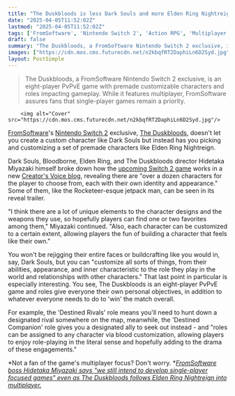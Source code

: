 ```yaml
---
title: "The Duskbloods is less Dark Souls and more Elden Ring Nightreign with 'over a dozen characters' who can only 'be customized to a certain extent'"
date: "2025-04-05T11:52:02Z"
lastmod: "2025-04-05T11:52:02Z"
tags: ['FromSoftware', 'Nintendo Switch 2', 'Action RPG', 'Multiplayer', 'PvPvE', 'Elden Ring', 'Dark Souls', 'Character Customization']
draft: false
summary: "The Duskbloods, a FromSoftware Nintendo Switch 2 exclusive, is an eight-player PvPvE game with premade customizable characters and roles impacting gameplay.  While it features multiplayer, FromSoftware assures fans that single-player games remain a priority."
images: ["https://cdn.mos.cms.futurecdn.net/n2kbqfRT2DaphiLn6D2Syd.jpg"]
layout: PostSimple
---
```

> The Duskbloods, a FromSoftware Nintendo Switch 2 exclusive, is an eight-player PvPvE game with premade customizable characters and roles impacting gameplay.  While it features multiplayer, FromSoftware assures fans that single-player games remain a priority.


        <img alt="Cover" src="https://cdn.mos.cms.futurecdn.net/n2kbqfRT2DaphiLn6D2Syd.jpg"/>
        
[FromSoftware](https://www.gamesradar.com/tag/fromsoftware/)'s [Nintendo Switch 2](https://www.gamesradar.com/nintendo-switch-2-guide/) exclusive, [The Duskbloods](https://www.gamesradar.com/the-duskbloods-guide/), doesn't let you create a custom character like Dark Souls but instead has you picking and customizing a set of premade characters like Elden Ring Nightreign.

Dark Souls, Bloodborne, Elden Ring, and The Duskbloods director Hidetaka Miyazaki himself broke down how the [upcoming Switch 2 game](https://www.gamesradar.com/nintendo-switch-2-guide/) works in a new [Creator's Voice blog](https://www.nintendo.com/us/whatsnew/creators-voice-the-duskbloods-part-2/), revealing there are "over a dozen characters for the player to choose from, each with their own identity and appearance." Some of them, like the Rocketeer-esque jetpack man, can be seen in its reveal trailer.

"I think there are a lot of unique elements to the character designs and the weapons they use, so hopefully players can find one or two favorites among them," Miyazaki continued. "Also, each character can be customized to a certain extent, allowing players the fun of building a character that feels like their own."

You won't be rejigging their entire faces or buildcrafting like you would in, say, Dark Souls, but you can "customize all sorts of things, from their abilities, appearance, and inner characteristic to the role they play in the world and relationships with other characters." That last point in particular is especially interesting. You see, The Duskbloods is an eight-player PvPvE game and roles give everyone their own personal objectives, in addition to whatever everyone needs to do to 'win' the match overall.

For example, the 'Destined Rivals' role means you'll need to hunt down a designated rival somewhere on the map, meanwhile, the 'Destined Companion' role gives you a designated ally to seek out instead - and "roles can be assigned to any character via blood customization, allowing players to enjoy role-playing in the literal sense and hopefully adding to the drama of these engagements."

*Not a fan of the game's multiplayer focus? Don't worry. *[<em>FromSoftware boss Hidetaka Miyazaki says "we still intend to develop single-player focused games" even as The Duskbloods follows Elden Ring Nightreign into multiplayer.</em>](https://www.gamesradar.com/games/action-rpg/fromsoftware-boss-hidetaka-miyazaki-says-we-still-intend-to-develop-single-player-focused-games-even-as-the-duskbloods-follows-elden-ring-nightreign-into-multiplayer/)
        